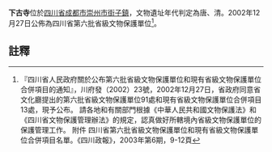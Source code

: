 {{msg:四川省文物保護單位
|名稱 = 下古寺（含上古寺）
|編號 = 53
|圖片 = 
|級別 = S6
|分類 = 
|時代 = [[唐代|唐代]]、[[清代|清代]]
|地点 = [[四川省|四川省]][[成都市|成都市]][[崇州市|崇州市]][[街子鎮|街子鎮]]
|坐標 =
|登錄 = 2002年12月27日
}}
'''下古寺'''位於[[四川省|四川省]][[成都市|成都市]][[崇州市|崇州市]][[街子鎮|街子鎮]]，文物遺址年代判定為唐、清。2002年12月27日公佈為四川省第六批省級文物保護單位<ref>『四川省人民政府關於公布第六批省級文物保護單位和現有省級文物保護單位合併項目的通知』，川府發（2002）23號，2002年12月27日，省政府同意省文化廳提出的第六批省級文物保護單位91處和現有省級文物保護單位合併項目13處，現予公布。 請各地和有關部門根據《中華人民共和國文物保護法》和《四川省文物保護管理辦法》的規定，認真做好所轄境內省級文物保護單位的保護管理工作。 附件 四川省第六批省級文物保護單位和現有省級文物保護單位合併項目名單。《四川政報》，2003年第6期，9-12頁</ref>。
==註釋==
{{reflist}}
{{文物保護單位小作品}}